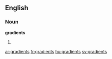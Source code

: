 ==English==

===Noun===
'''gradients'''

# {{plural of|[[gradient]]}}

[[ar:gradients]]
[[fr:gradients]]
[[hu:gradients]]
[[sv:gradients]]
